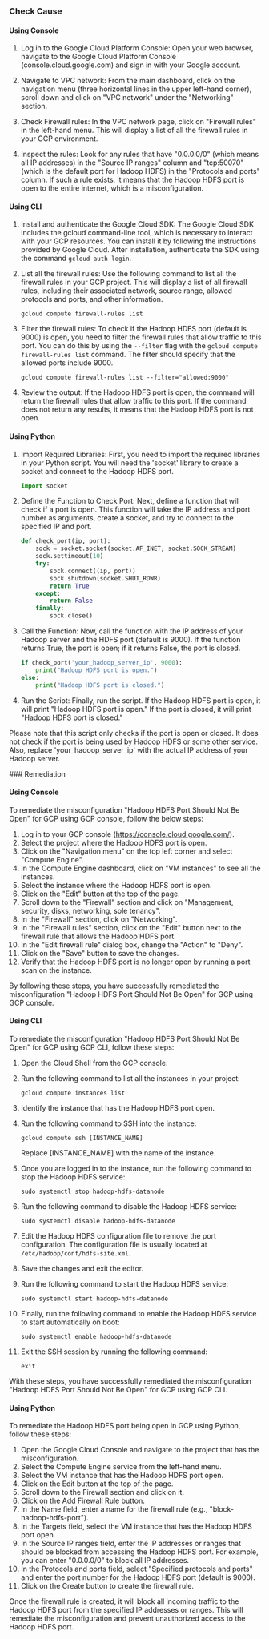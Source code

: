

<Tabs><Tab title='Cause'>
### Check Cause

#### Using Console

1. Log in to the Google Cloud Platform Console: Open your web browser, navigate to the Google Cloud Platform Console (console.cloud.google.com) and sign in with your Google account.

2. Navigate to VPC network: From the main dashboard, click on the navigation menu (three horizontal lines in the upper left-hand corner), scroll down and click on "VPC network" under the "Networking" section.

3. Check Firewall rules: In the VPC network page, click on "Firewall rules" in the left-hand menu. This will display a list of all the firewall rules in your GCP environment.

4. Inspect the rules: Look for any rules that have "0.0.0.0/0" (which means all IP addresses) in the "Source IP ranges" column and "tcp:50070" (which is the default port for Hadoop HDFS) in the "Protocols and ports" column. If such a rule exists, it means that the Hadoop HDFS port is open to the entire internet, which is a misconfiguration.

#### Using CLI

1. Install and authenticate the Google Cloud SDK: The Google Cloud SDK includes the gcloud command-line tool, which is necessary to interact with your GCP resources. You can install it by following the instructions provided by Google Cloud. After installation, authenticate the SDK using the command `gcloud auth login`.

2. List all the firewall rules: Use the following command to list all the firewall rules in your GCP project. This will display a list of all firewall rules, including their associated network, source range, allowed protocols and ports, and other information.

    ```
    gcloud compute firewall-rules list
    ```
   
3. Filter the firewall rules: To check if the Hadoop HDFS port (default is 9000) is open, you need to filter the firewall rules that allow traffic to this port. You can do this by using the `--filter` flag with the `gcloud compute firewall-rules list` command. The filter should specify that the allowed ports include 9000.

    ```
    gcloud compute firewall-rules list --filter="allowed:9000"
    ```

4. Review the output: If the Hadoop HDFS port is open, the command will return the firewall rules that allow traffic to this port. If the command does not return any results, it means that the Hadoop HDFS port is not open.

#### Using Python

1. Import Required Libraries:
   First, you need to import the required libraries in your Python script. You will need the 'socket' library to create a socket and connect to the Hadoop HDFS port.

   ```python
   import socket
   ```

2. Define the Function to Check Port:
   Next, define a function that will check if a port is open. This function will take the IP address and port number as arguments, create a socket, and try to connect to the specified IP and port.

   ```python
   def check_port(ip, port):
       sock = socket.socket(socket.AF_INET, socket.SOCK_STREAM)
       sock.settimeout(10)
       try:
           sock.connect((ip, port))
           sock.shutdown(socket.SHUT_RDWR)
           return True
       except:
           return False
       finally:
           sock.close()
   ```

3. Call the Function:
   Now, call the function with the IP address of your Hadoop server and the HDFS port (default is 9000). If the function returns True, the port is open; if it returns False, the port is closed.

   ```python
   if check_port('your_hadoop_server_ip', 9000):
       print("Hadoop HDFS port is open.")
   else:
       print("Hadoop HDFS port is closed.")
   ```

4. Run the Script:
   Finally, run the script. If the Hadoop HDFS port is open, it will print "Hadoop HDFS port is open." If the port is closed, it will print "Hadoop HDFS port is closed."

Please note that this script only checks if the port is open or closed. It does not check if the port is being used by Hadoop HDFS or some other service. Also, replace 'your_hadoop_server_ip' with the actual IP address of your Hadoop server.

</Tab>

<Tab title='Remediation'>
### Remediation

#### Using Console

To remediate the misconfiguration "Hadoop HDFS Port Should Not Be Open" for GCP using GCP console, follow the below steps:

1. Log in to your GCP console (https://console.cloud.google.com/).
2. Select the project where the Hadoop HDFS port is open.
3. Click on the "Navigation menu" on the top left corner and select "Compute Engine".
4. In the Compute Engine dashboard, click on "VM instances" to see all the instances.
5. Select the instance where the Hadoop HDFS port is open.
6. Click on the "Edit" button at the top of the page.
7. Scroll down to the "Firewall" section and click on "Management, security, disks, networking, sole tenancy".
8. In the "Firewall" section, click on "Networking".
9. In the "Firewall rules" section, click on the "Edit" button next to the firewall rule that allows the Hadoop HDFS port.
10. In the "Edit firewall rule" dialog box, change the "Action" to "Deny".
11. Click on the "Save" button to save the changes.
12. Verify that the Hadoop HDFS port is no longer open by running a port scan on the instance.

By following these steps, you have successfully remediated the misconfiguration "Hadoop HDFS Port Should Not Be Open" for GCP using GCP console.

#### Using CLI

To remediate the misconfiguration "Hadoop HDFS Port Should Not Be Open" for GCP using GCP CLI, follow these steps:

1. Open the Cloud Shell from the GCP console.

2. Run the following command to list all the instances in your project:

   ```
   gcloud compute instances list
   ```

3. Identify the instance that has the Hadoop HDFS port open.

4. Run the following command to SSH into the instance:

   ```
   gcloud compute ssh [INSTANCE_NAME]
   ```

   Replace [INSTANCE_NAME] with the name of the instance.

5. Once you are logged in to the instance, run the following command to stop the Hadoop HDFS service:

   ```
   sudo systemctl stop hadoop-hdfs-datanode
   ```

6. Run the following command to disable the Hadoop HDFS service:

   ```
   sudo systemctl disable hadoop-hdfs-datanode
   ```

7. Edit the Hadoop HDFS configuration file to remove the port configuration. The configuration file is usually located at `/etc/hadoop/conf/hdfs-site.xml`.

8. Save the changes and exit the editor.

9. Run the following command to start the Hadoop HDFS service:

   ```
   sudo systemctl start hadoop-hdfs-datanode
   ```

10. Finally, run the following command to enable the Hadoop HDFS service to start automatically on boot:

    ```
    sudo systemctl enable hadoop-hdfs-datanode
    ```

11. Exit the SSH session by running the following command:

    ```
    exit
    ```

With these steps, you have successfully remediated the misconfiguration "Hadoop HDFS Port Should Not Be Open" for GCP using GCP CLI.

#### Using Python

To remediate the Hadoop HDFS port being open in GCP using Python, follow these steps:

1. Open the Google Cloud Console and navigate to the project that has the misconfiguration.
2. Select the Compute Engine service from the left-hand menu.
3. Select the VM instance that has the Hadoop HDFS port open.
4. Click on the Edit button at the top of the page.
5. Scroll down to the Firewall section and click on it.
6. Click on the Add Firewall Rule button.
7. In the Name field, enter a name for the firewall rule (e.g., "block-hadoop-hdfs-port").
8. In the Targets field, select the VM instance that has the Hadoop HDFS port open.
9. In the Source IP ranges field, enter the IP addresses or ranges that should be blocked from accessing the Hadoop HDFS port. For example, you can enter "0.0.0.0/0" to block all IP addresses.
10. In the Protocols and ports field, select "Specified protocols and ports" and enter the port number for the Hadoop HDFS port (default is 9000).
11. Click on the Create button to create the firewall rule.

Once the firewall rule is created, it will block all incoming traffic to the Hadoop HDFS port from the specified IP addresses or ranges. This will remediate the misconfiguration and prevent unauthorized access to the Hadoop HDFS port.


</Tab>
</Tabs>